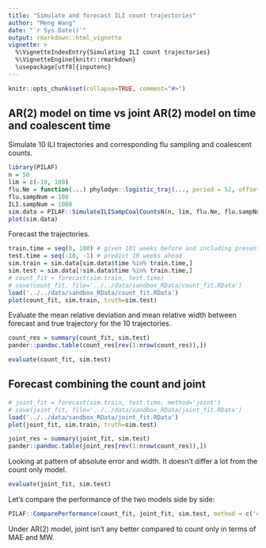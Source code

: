 ```yaml
---
title: "Simulate and forecast ILI count trajectories"
author: "Meng Wang"
date: "`r Sys.Date()`"
output: rmarkdown::html_vignette
vignette: >
  %\VignetteIndexEntry{Simulating ILI count trajectories}
  %\VignetteEngine{knitr::rmarkdown}
  \usepackage[utf8]{inputenc}
---
```


```r
knitr::opts_chunk$set(collapse=TRUE, comment="#>")
```

## AR(2) model on time vs joint AR(2) model on time and coalescent time

Simulate 10 ILI trajectories and corresponding flu sampling and coalescent counts.

```r
library(PILAF)
n = 50
lim = c(-10, 100)
flu.Ne = function(...) phylodyn::logistic_traj(..., period = 52, offset = 26)
flu.sampNum = 100
ILI.sampNum = 1000
sim.data = PILAF::SimulateILISampCoalCountsN(n, lim, flu.Ne, flu.sampNum, ILI.sampNum)
plot(sim.data)
```

Forecast the trajectories. 

```r
train.time = seq(0, 100) # given 101 weeks before and including present
test.time = seq(-10, -1) # predict 10 weeks ahead
sim.train = sim.data[sim.data$time %in% train.time,]
sim.test = sim.data[!sim.data$time %in% train.time,]
# count_fit = forecast(sim.train, test.time)
# save(count_fit, file='../../data/sandbox_RData/count_fit.RData')
load('../../data/sandbox_RData/count_fit.RData')
plot(count_fit, sim.train, truth=sim.test)
```

Evaluate the mean relative deviation and mean relative width between forecast and true trajectory for the 10 trajectories.


```r
count_res = summary(count_fit, sim.test)
pander::pandoc.table(count_res[rev(1:nrow(count_res)),])
```

```r
evaluate(count_fit, sim.test)
```

## Forecast combining the count and joint

```r
# joint_fit = forecast(sim.train, test.time, method='joint')
# save(joint_fit, file='../../data/sandbox_RData/joint_fit.RData')
load('../../data/sandbox_RData/joint_fit.RData')
plot(joint_fit, sim.train, truth=sim.test)
```

```r
joint_res = summary(joint_fit, sim.test)
pander::pandoc.table(joint_res[rev(1:nrow(count_res)),])
```

Looking at pattern of absolute error and width. It doesn't differ a lot from the count only model. 

```r
evaluate(joint_fit, sim.test)
```


Let's compare the performance of the two models side by side:

```r
PILAF::ComparePerformance(count_fit, joint_fit, sim.test, method = c('count', 'joint'))
```

Under AR(2) model, joint isn't any better compared to count only in terms of MAE and MW. 

